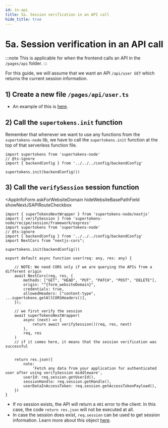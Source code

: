 ```yaml
---
id: in-api
title: 5a. Session verification in an API call
hide_title: true
---
```


<!-- COPY DOCS -->
<!-- ./thirdpartyemailpassword/nextjs/session-verification/in-api.mdx -->


# 5a. Session verification in an API call

:::note
This is applicable for when the frontend calls an API in the `/pages/api` folder.
:::

For this guide, we will assume that we want an API `/api/user GET` which returns the current session information.

## 1) Create a new file `/pages/api/user.ts`
- An example of this is [here](https://github.com/supertokens/next.js/blob/canary/examples/with-supertokens/pages/api/user.ts).

## 2) Call the `supertokens.init` function
Remember that whenever we want to use any functions from the `supertokens-node` lib, we have to call the `supertokens.init` function at the top of that serverless function file.

```tsx title="pages/api/user.ts"
import supertokens from 'supertokens-node'
// @ts-ignore
import { backendConfig } from '../../../config/backendConfig'

supertokens.init(backendConfig())
```

## 3) Call the `verifySession` session function

<AppInfoForm
    askForWebsiteDomain
    hideWebsiteBasePathField
    showNextJSAPIRouteCheckbox
>

```tsx title="pages/api/user.ts"
import { superTokensNextWrapper } from 'supertokens-node/nextjs'
import { verifySession } from 'supertokens-node/recipe/session/framework/express'
import supertokens from 'supertokens-node'
// @ts-ignore
import { backendConfig } from '../../../config/backendConfig'
import NextCors from "nextjs-cors";

supertokens.init(backendConfig())

export default async function user(req: any, res: any) {

    // NOTE: We need CORS only if we are querying the APIs from a different origin
    await NextCors(req, res, {
        methods: ["GET", "HEAD", "PUT", "PATCH", "POST", "DELETE"],
        origin: "^{form_websiteDomain}",
        credentials: true,
        allowedHeaders: ["content-type", ...supertokens.getAllCORSHeaders()],
    });

    // we first verify the session
    await superTokensNextWrapper(
        async (next) => {
            return await verifySession()(req, res, next)
        },
        req, res
    )
    // if it comes here, it means that the session verification was successful


    return res.json({
        note:
            'Fetch any data from your application for authenticated user after using verifySession middleware',
        userId: req.session.getUserId(),
        sessionHandle: req.session.getHandle(),
        userDataInAccessToken: req.session.getAccessTokenPayload(),
    })
}
```

- If no session exists, the API will return a `401` error to the client. In this case, the code `return res.json` will not be executed at all.
- In case the session does exist, `req.session` can be used to get session information. Learn more about this object [here](../../common-customizations/sessions/session-verification-in-api/verify-session#the-session-object).

</AppInfoForm>
